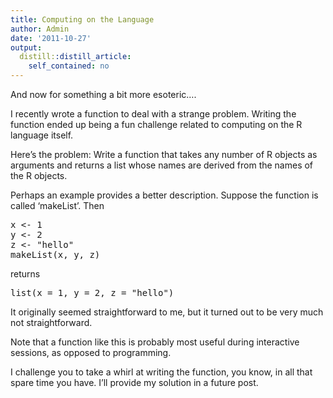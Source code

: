 ```yaml
---
title: Computing on the Language
author: Admin
date: '2011-10-27'
output:
  distill::distill_article:
    self_contained: no
---
```


And now for something a bit more esoteric&#8230;.

I recently wrote a function to deal with a strange problem. Writing the function ended up being a fun challenge related to computing on the R language itself.

Here&#8217;s the problem: Write a function that takes any number of R objects as arguments and returns a list whose names are derived from the names of the R objects.

<!-- more -->Perhaps an example provides a better description. Suppose the function is called &#8216;makeList&#8217;. Then 

<pre>x &lt;- 1<br />y &lt;- 2<br />z &lt;- "hello"<br />makeList(x, y, z)
</pre>

returns

<pre>list(x = 1, y = 2, z = "hello")
</pre>

It originally seemed straightforward to me, but it turned out to be very much not straightforward. 

Note that a function like this is probably most useful during interactive sessions, as opposed to programming.

I challenge you to take a whirl at writing the function, you know, in all that spare time you have. I&#8217;ll provide my solution in a future post.
